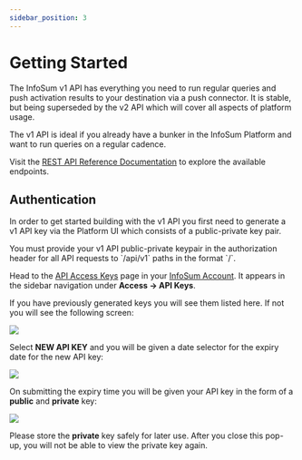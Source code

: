 ```yaml
---
sidebar_position: 3
---
```



# Getting Started

The InfoSum v1 API has everything you need to run regular queries and push activation results to your destination via a push connector. It is stable, but being superseded by the v2 API which will cover all aspects of platform usage.

The v1 API is ideal if you already have a bunker in the InfoSum Platform and want to run queries on a regular cadence.

Visit the [REST API Reference Documentation](/api/v1) to explore the available endpoints.

## Authentication

In order to get started building with the v1 API you first need to generate a v1 API key via the Platform UI which consists of a public-private key pair.

<Admonition type="note">
You must provide your v1 API public-private keypair in the authorization header for all API requests to `/api/v1` paths in the format `<public_token>/<private_token>`.
</Admonition>

Head to the [API Access Keys](https://accounts.infosum.com/access/api-keys) page in your [InfoSum Account](https://accounts.infosum.com/). It appears in the sidebar navigation under **Access &rarr; API Keys**.

If you have previously generated keys you will see them listed here. If not you will see the following screen:

<img src={NoAPIKeysImageURL} class="image_md"/><p/>
Select **NEW API KEY** and you will be given a date selector for the expiry date for the new API key:

<img src={SetExpiryImageURL} class="center_half_image"/><p/>
On submitting the expiry time you will be given your API key in the form of a **public** and **private** key:

<img src={GrantedAPIKeysImageURL} class="center_half_image"/><p/>
Please store the **private** key safely for later use. After you close this pop-up, you will not be able to view the private key again.